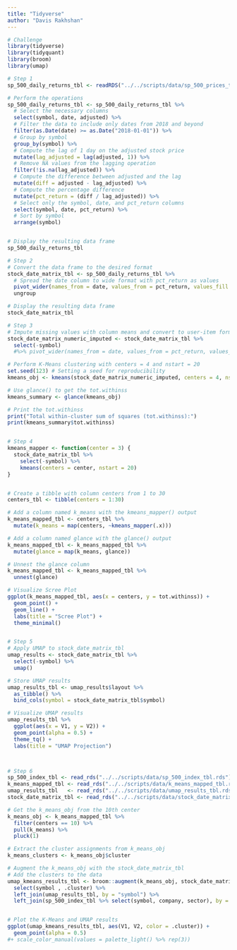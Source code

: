 ```yaml
---
title: "Tidyverse"
author: "Davis Rakhshan"
---
```



```r
# Challenge
library(tidyverse)
library(tidyquant)
library(broom)
library(umap)

# Step 1
sp_500_daily_returns_tbl <- readRDS("../../scripts/data/sp_500_prices_tbl.rds")

# Perform the operations
sp_500_daily_returns_tbl <- sp_500_daily_returns_tbl %>%
  # Select the necessary columns
  select(symbol, date, adjusted) %>%
  # Filter the data to include only dates from 2018 and beyond
  filter(as.Date(date) >= as.Date("2018-01-01")) %>%
  # Group by symbol
  group_by(symbol) %>%
  # Compute the lag of 1 day on the adjusted stock price
  mutate(lag_adjusted = lag(adjusted, 1)) %>%
  # Remove NA values from the lagging operation
  filter(!is.na(lag_adjusted)) %>%
  # Compute the difference between adjusted and the lag
  mutate(diff = adjusted - lag_adjusted) %>%
  # Compute the percentage difference
  mutate(pct_return = (diff / lag_adjusted)) %>%
  # Select only the symbol, date, and pct_return columns
  select(symbol, date, pct_return) %>%
  # Sort by symbol
  arrange(symbol)


# Display the resulting data frame
sp_500_daily_returns_tbl

# Step 2
# Convert the data frame to the desired format
stock_date_matrix_tbl <- sp_500_daily_returns_tbl %>%
  # Spread the date column to wide format with pct_return as values
  pivot_wider(names_from = date, values_from = pct_return, values_fill = list(pct_return = 0)) %>%
  ungroup

# Display the resulting data frame
stock_date_matrix_tbl

# Step 3
# Impute missing values with column means and convert to user-item format
stock_date_matrix_numeric_imputed <- stock_date_matrix_tbl %>%
  select(-symbol) 
  #%>% pivot_wider(names_from = date, values_from = pct_return, values_fill = mean, values_fn = list(pct_return = mean))

# Perform K-Means clustering with centers = 4 and nstart = 20
set.seed(123) # Setting a seed for reproducibility
kmeans_obj <- kmeans(stock_date_matrix_numeric_imputed, centers = 4, nstart = 20)

# Use glance() to get the tot.withinss
kmeans_summary <- glance(kmeans_obj)

# Print the tot.withinss
print("Total within-cluster sum of squares (tot.withinss):")
print(kmeans_summary$tot.withinss)


# Step 4
kmeans_mapper <- function(center = 3) {
  stock_date_matrix_tbl %>%
    select(-symbol) %>%
    kmeans(centers = center, nstart = 20)
}


# Create a tibble with column centers from 1 to 30
centers_tbl <- tibble(centers = 1:30)

# Add a column named k_means with the kmeans_mapper() output
k_means_mapped_tbl <- centers_tbl %>%
  mutate(k_means = map(centers, ~kmeans_mapper(.x)))

# Add a column named glance with the glance() output
k_means_mapped_tbl <- k_means_mapped_tbl %>%
  mutate(glance = map(k_means, glance))

# Unnest the glance column
k_means_mapped_tbl <- k_means_mapped_tbl %>%
  unnest(glance)

# Visualize Scree Plot
ggplot(k_means_mapped_tbl, aes(x = centers, y = tot.withinss)) +
  geom_point() +
  geom_line() +
  labs(title = "Scree Plot") +
  theme_minimal()


# Step 5
# Apply UMAP to stock_date_matrix_tbl
umap_results <- stock_date_matrix_tbl %>%
  select(-symbol) %>%
  umap()

# Store UMAP results
umap_results_tbl <- umap_results$layout %>%
  as_tibble() %>%
  bind_cols(symbol = stock_date_matrix_tbl$symbol)

# Visualize UMAP results
umap_results_tbl %>%
  ggplot(aes(x = V1, y = V2)) +
  geom_point(alpha = 0.5) +
  theme_tq() +
  labs(title = "UMAP Projection")



# Step 6
sp_500_index_tbl <- read_rds("../../scripts/data/sp_500_index_tbl.rds")
k_means_mapped_tbl <- read_rds("../../scripts/data/k_means_mapped_tbl.rds")
umap_results_tbl   <- read_rds("../../scripts/data/umap_results_tbl.rds")
stock_date_matrix_tbl <- read_rds("../../scripts/data/stock_date_matrix_tbl.rds")

# Get the k_means_obj from the 10th center
k_means_obj <- k_means_mapped_tbl %>%
  filter(centers == 10) %>%
  pull(k_means) %>%
  pluck(1)

# Extract the cluster assignments from k_means_obj
k_means_clusters <- k_means_obj$cluster

# Augment the k_means_obj with the stock_date_matrix_tbl
# Add the clusters to the data
umap_kmeans_results_tbl <- broom::augment(k_means_obj, stock_date_matrix_tbl) %>%
  select(symbol , .cluster) %>%
  left_join(umap_results_tbl, by = "symbol") %>%
  left_join(sp_500_index_tbl %>% select(symbol, company, sector), by = "symbol")


# Plot the K-Means and UMAP results
ggplot(umap_kmeans_results_tbl, aes(V1, V2, color = .cluster)) +
  geom_point(alpha = 0.5) 
#+ scale_color_manual(values = palette_light() %>% rep(3))
```